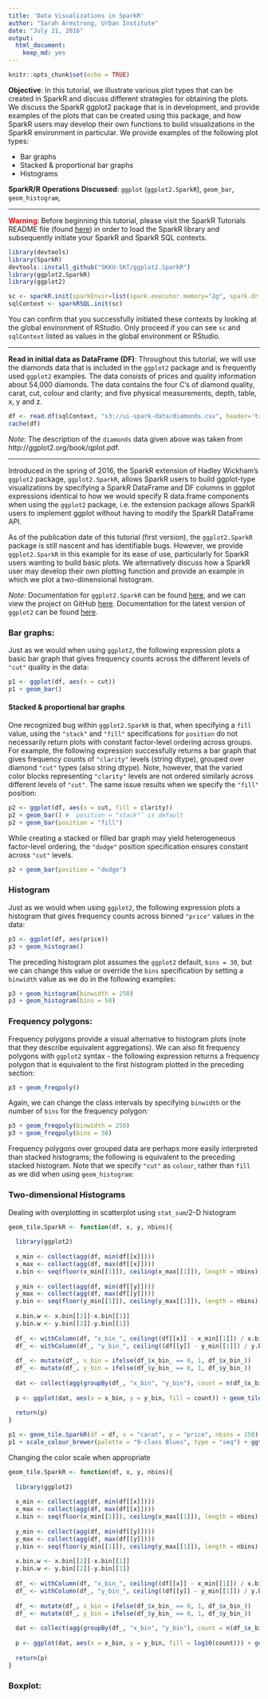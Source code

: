 ```yaml
---
title: 'Data Visualizations in SparkR'
author: "Sarah Armstrong, Urban Institute"
date: "July 21, 2016"
output: 
  html_document: 
    keep_md: yes
---
```


```r
knitr::opts_chunk$set(echo = TRUE)
```


**Objective**: In this tutorial, we illustrate various plot types that can be created in SparkR and discuss different strategies for obtaining the plots. We discuss the SparkR ggplot2 package that is in development, and provide examples of the plots that can be created using this package, and how SparkR users may develop their own functions to build visualizations in the SparkR environment in particular. We provide examples of the following plot types:

+ Bar graphs
+ Stacked & proportional bar graphs
+ Histograms

**SparkR/R Operations Discussed**: `ggplot` (`ggplot2.SparkR`), `geom_bar`, `geom_histogram`, 

***

<span style="color:red">**Warning**</span>: Before beginning this tutorial, please visit the SparkR Tutorials README file (found [here](https://github.com/UrbanInstitute/sparkr-tutorials/blob/master/README.md)) in order to load the SparkR library and subsequently initiate your SparkR and SparkR SQL contexts.

```r
library(devtools)
library(SparkR)
devtools::install_github("SKKU-SKT/ggplot2.SparkR")
library(ggplot2.SparkR)
library(ggplot2)

sc <- sparkR.init(sparkEnvir=list(spark.executor.memory="2g", spark.driver.memory="1g", spark.driver.maxResultSize="1g"), sparkPackages="com.databricks:spark-csv_2.11:1.4.0")
sqlContext <- sparkRSQL.init(sc)
```

You can confirm that you successfully initiated these contexts by looking at the global environment of RStudio. Only proceed if you can see `sc` and `sqlContext` listed as values in the global environment or RStudio.

***

**Read in initial data as DataFrame (DF)**: Throughout this tutorial, we will use the diamonds data that is included in the `ggplot2` package and is frequently used `ggplot2` examples. The data consists of prices and quality information about 54,000 diamonds. The data contains the four C’s of diamond quality, carat, cut, colour and clarity; and five physical measurements, depth, table, x, y and z.

```r
df <- read.df(sqlContext, "s3://ui-spark-data/diamonds.csv", header='true', delimiter=",", source="com.databricks.spark.csv", inferSchema='true', nullValue="")
cache(df)
```

_Note_: The description of the `diamonds` data given above was taken from http://ggplot2.org/book/qplot.pdf.

***

Introduced in the spring of 2016, the SparkR extension of Hadley Wickham's `ggplot2` package, `ggplot2.SparkR`, allows SparkR users to build ggplot-type visualizations by specifying a SparkR DataFrame and DF columns in ggplot expressions identical to how we would specify R data.frame components when using the `ggplot2` package, i.e. the extension package allows SparkR users to implement ggplot without having to modify the SparkR DataFrame API.


As of the publication date of this tutorial (first version), the `ggplot2.SparkR` package is still nascent and has identifiable bugs. However, we provide `ggplot2.SparkR` in this example for its ease of use, particularly for SparkR users wanting to build basic plots. We alternatively discuss how a SparkR user may develop their own plotting function and provide an example in which we plot a two-dimensional histogram.


_Note_: Documentation for `ggplot2.SparkR` can be found [here](http://skku-skt.github.io/ggplot2.SparkR/), and we can view the project on GitHub [here](https://github.com/SKKU-SKT/ggplot2.SparkR). Documentation for the latest version of `ggplot2` can be found [here](http://docs.ggplot2.org/current/).

### Bar graphs:

Just as we would when using `ggplot2`, the following expression plots a basic bar graph that gives frequency counts across the different levels of `"cut"` quality in the data:

```r
p1 <- ggplot(df, aes(x = cut))
p1 + geom_bar()
```

#### Stacked & proportional bar graphs

One recognized bug within `ggplot2.SparkR` is that, when specifying a `fill` value, using the `"stack"` and `"fill"` specifications for `position` do not necessarily return plots with constant factor-level ordering across groups. For example, the following expression successfully returns a bar graph that gives frequency counts of `"clarity"` levels (string dtype), grouped over diamond `"cut"` types (also string dtype). Note, however, that the varied color blocks representing `"clarity"` levels are not ordered similarly across different levels of `"cut"`. The same issue results when we specify the `"fill"` position:

```r
p2 <- ggplot(df, aes(x = cut, fill = clarity))
p2 + geom_bar() # `position = "stack"` is default
p2 + geom_bar(position = "fill")
```

While creating a stacked or filled bar graph may yield heterogeneous factor-level ordering, the `"dodge"` position specification ensures constant across `"cut"` levels.

```r
p2 + geom_bar(position = "dodge")
```

### Histogram

Just as we would when using `ggplot2`, the following expression plots a histogram that gives frequency counts across binned `"price"` values in the data:

```r
p3 <- ggplot(df, aes(price))
p3 + geom_histogram()
```

The preceding histogram plot assumes the `ggplot2` default, `bins = 30`, but we can change this value or override the `bins` specification by setting a `binwidth` value as we do in the following examples:

```r
p3 + geom_histogram(binwidth = 250)
p3 + geom_histogram(bins = 50)
```

### Frequency polygons:

Frequency polygons provide a visual alternative to histogram plots (note that they describe equivalent aggregations). We can also fit frequency polygons with `ggplot2` syntax - the following expression returns a frequency polygon that is equivalent to the first histogram plotted in the preceding section:

```r
p3 + geom_freqpoly()
```

Again, we can change the class intervals by specifying `binwidth` or the number of `bins` for the frequency polygon:

```r
p3 + geom_freqpoly(binwidth = 250)
p3 + geom_freqpoly(bins = 50)
```

Frequency polygons over grouped data are perhaps more easily interpreted than stacked histograms; the following is equivalent to the preceding stacked histogram. Note that we specify `"cut"` as `colour`, rather than `fill` as we did when using `geom_histogram`:



### Two-dimensional Histograms

Dealing with overplotting in scatterplot using `stat_sum`/2-D histogram

```r
geom_tile.SparkR <- function(df, x, y, nbins){
  
  library(ggplot2)
  
  x_min <- collect(agg(df, min(df[[x]])))
  x_max <- collect(agg(df, max(df[[x]])))
  x.bin <- seq(floor(x_min[[1]]), ceiling(x_max[[1]]), length = nbins)
  
  y_min <- collect(agg(df, min(df[[y]])))
  y_max <- collect(agg(df, max(df[[y]])))
  y.bin <- seq(floor(y_min[[1]]), ceiling(y_max[[1]]), length = nbins)
  
  x.bin.w <- x.bin[[2]]-x.bin[[1]]
  y.bin.w <- y.bin[[2]]-y.bin[[1]]
  
  df_ <- withColumn(df, "x_bin_", ceiling((df[[x]] - x_min[[1]]) / x.bin.w))
  df_ <- withColumn(df_, "y_bin_", ceiling((df[[y]] - y_min[[1]]) / y.bin.w))
  
  df_ <- mutate(df_, x_bin = ifelse(df_$x_bin_ == 0, 1, df_$x_bin_))
  df_ <- mutate(df_, y_bin = ifelse(df_$y_bin_ == 0, 1, df_$y_bin_))
  
  dat <- collect(agg(groupBy(df_, "x_bin", "y_bin"), count = n(df_$x_bin)))
  
  p <- ggplot(dat, aes(x = x_bin, y = y_bin, fill = count)) + geom_tile()
  
  return(p)
}
```

```r
p1 <- geom_tile.SparkR(df = df, x = "carat", y = "price", nbins = 250)
p1 + scale_colour_brewer(palette = "9-class Blues", type = "seq") + ggtitle("This is a title") + xlab("Carat") + ylab("Price")
```

Changing the color scale when appropriate

```r
geom_tile.SparkR <- function(df, x, y, nbins){
  
  library(ggplot2)
  
  x_min <- collect(agg(df, min(df[[x]])))
  x_max <- collect(agg(df, max(df[[x]])))
  x.bin <- seq(floor(x_min[[1]]), ceiling(x_max[[1]]), length = nbins)
  
  y_min <- collect(agg(df, min(df[[y]])))
  y_max <- collect(agg(df, max(df[[y]])))
  y.bin <- seq(floor(y_min[[1]]), ceiling(y_max[[1]]), length = nbins)
  
  x.bin.w <- x.bin[[2]]-x.bin[[1]]
  y.bin.w <- y.bin[[2]]-y.bin[[1]]
  
  df_ <- withColumn(df, "x_bin_", ceiling((df[[x]] - x_min[[1]]) / x.bin.w))
  df_ <- withColumn(df_, "y_bin_", ceiling((df[[y]] - y_min[[1]]) / y.bin.w))
  
  df_ <- mutate(df_, x_bin = ifelse(df_$x_bin_ == 0, 1, df_$x_bin_))
  df_ <- mutate(df_, y_bin = ifelse(df_$y_bin_ == 0, 1, df_$y_bin_))
  
  dat <- collect(agg(groupBy(df_, "x_bin", "y_bin"), count = n(df_$x_bin)))
  
  p <- ggplot(dat, aes(x = x_bin, y = y_bin, fill = log10(count))) + geom_tile()
  
  return(p)
}
```


### Boxplot: